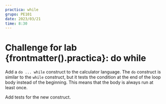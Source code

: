 ```yaml
---
practica: while
grupo: PE101
date: 2023/03/21
time: 8:30
---
```


# Challenge for lab {frontmatter().practica}: do while

Add a `do ... while` construct to the calculator language. 
The `do` construct is similar to the `while` construct, but it tests the condition at the end of the loop body instead of the beginning. This means that the body is always run at least once.

Add tests for the new construct.
